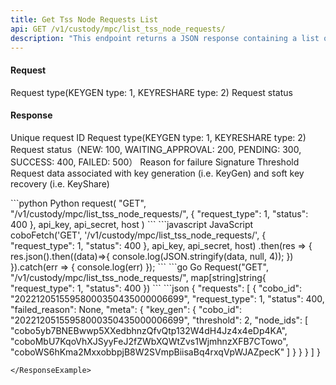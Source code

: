 ```yaml
---
title: Get Tss Node Requests List
api: GET /v1/custody/mpc/list_tss_node_requests/ 
description: "This endpoint returns a JSON response containing a list of TSS (Threshold Signature Scheme) requests with their metadata. The requests can be filtered by request type and status. The metadata includes the COBO ID, request type, status, failed reason (if any), and additional information specific to the request type (e.g., threshold and node IDs for key generation requests)."
---
```


#### Request
<ParamField query="request_type" type="Int" >Request type(KEYGEN type: 1, KEYRESHARE type: 2)</ParamField>
<ParamField query="status" type="int" >Request status</ParamField>

#### Response
<ResponseField name="cobo_id" type="String" >Unique request ID</ResponseField>
<ResponseField name="request_type" type="Int" >Request type(KEYGEN type: 1, KEYRESHARE type: 2)</ResponseField>
<ResponseField name="status" type="Int" >Request status（NEW: 100, WAITING_APPROVAL: 200, PENDING: 300, SUCCESS: 400, FAILED: 500）</ResponseField>
<ResponseField name="failed_reason" type="String" >Reason for failure</ResponseField>
<ResponseField name="threshold" type="String" >Signature Threshold</ResponseField>
<ResponseField name="node_ids" type="String" >Request data associated with key generation (i.e. KeyGen) and soft key recovery (i.e. KeyShare)</ResponseField>


<RequestExample>
```python Python
request(
    "GET",
    "/v1/custody/mpc/list_tss_node_requests/",
    {
        "request_type": 1,
        "status": 400
    },
    api_key, api_secret, host
)
```
```javascript JavaScript
coboFetch('GET', '/v1/custody/mpc/list_tss_node_requests/', {
    "request_type": 1,
    "status": 400
}, api_key, api_secret, host)
    .then(res => {
        res.json().then((data)=>{
            console.log(JSON.stringify(data, null, 4));
        })
    }).catch(err => {
        console.log(err)
    });
```
```go Go
Request("GET", "/v1/custody/mpc/list_tss_node_requests/", map[string]string{
    "request_type": 1,
    "status": 400
})
```
</RequestExample>

<ResponseExample>
```json
{
  "requests": [
    {
      "cobo_id": "20221205155958000350435000006699",
      "request_type": 1,
      "status": 400,
      "failed_reason": None,
      "meta": {
        "key_gen": {
          "cobo_id": "20221205155958000350435000006699",
          "threshold": 2,
          "node_ids": [
            "cobo5yb7BNEBwwp5XXedbhnzQfvQtp132W4dH4Jz4x4eDp4KA",
            "coboMbU7KqoVhXJSyyFeJ2fZWbXQWtZvs1WjmhnzXFB7CTowo",
            "coboWS6hKma2MxxobbpjB8W2SVmpBiisaBq4rxqVpWJAZpecK"
          ]
        }
      }
    }
  ]
}

```
</ResponseExample>
